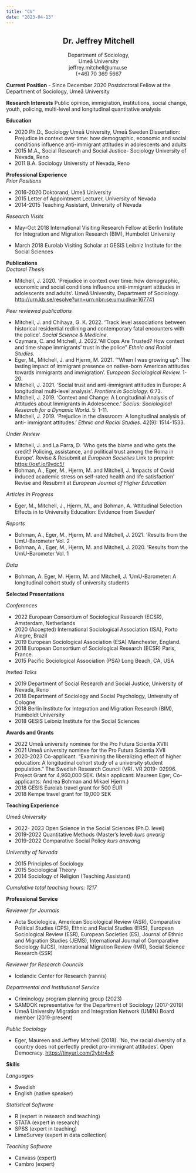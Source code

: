 ---
title: "CV"
date: "2023-04-13"
---

<center>

## Dr. Jeffrey Mitchell

Department of Sociology,\
Umeå University\
jeffrey.mitchell\@umu.se \
(+46) 70 369 5667

</center>

**Current Position** - Since December 2020 Postdoctoral Fellow at the Department of Sociology, Umeå University

**Research Interests** Public opinion, immigration, institutions, social change, youth, policing, multi-level and longitudinal quantitative analysis

**Education**

-   2020 Ph.D., Sociology Umeå University, Umeå Sweden Dissertation: Prejudice in context over time: how demographic, economic and social conditions influence anti-immigrant attitudes in adolescents and adults
-   2015 M.A., Social Research and Social Justice- Sociology University of Nevada, Reno
-   2011 B.A. Sociology University of Nevada, Reno

**Professional Experience**\
*Prior Positions*

-   2016-2020 Doktorand, Umeå University
-   2015 Letter of Appointment Lecturer, University of Nevada
-   2014-2015 Teaching Assistant, University of Nevada

*Research Visits*

-   May-Oct 2018 International Visiting Research Fellow at Berlin Institute for Integration and Migration Research (BIM), Humboldt University

-   March 2018 Eurolab Visiting Scholar at GESIS Leibniz Institute for the Social Sciences

**Publications**\
*Doctoral Thesis*

-   Mitchell, J. 2020. 'Prejudice in context over time: how demographic, economic and social conditions influence anti-immigrant attitudes in adolescents and adults'. Umeå University, Department of Sociology. <http://urn.kb.se/resolve?urn=urn:nbn:se:umu:diva-167741>

*Peer reviewed publications*

-   Mitchell, J. and Chihaya, G. K. 2022. 'Track level associations between historical residential redlining and contemporary fatal encounters with the police'. *Social Science & Medicine.*
-   Czymara, C. and Mitchell, J. 2022."All Cops Are Trusted? How context and time shape immigrants' trust in the police" *Ethnic and Racial Studies*.
-   Eger, M., Mitchell, J. and Hjerm, M. 2021. '"When I was growing up": The lasting impact of immigrant presence on native-born American attitudes towards immigrants and immigration'. *European Sociological Review.* 1-20.
-   Mitchell, J. 2021. 'Social trust and anti-immigrant attitudes in Europe: A longitudinal multi-level analysis'. *Frontiers in Sociology*. 6:73.
-   Mitchell, J. 2019. 'Context and Change: A Longitudinal Analysis of Attitudes about Immigrants in Adolescence.' *Socius: Sociological Research for a Dynamic World*. 5: 1-11.
-   Mitchell, J. 2019. 'Prejudice in the classroom: A longitudinal analysis of anti- immigrant attitudes.' *Ethnic and Racial Studies*. 42(9): 1514-1533.

*Under Review*

-   Mitchell, J. and La Parra, D. 'Who gets the blame and who gets the credit? Policing, assistance, and political trust among the Roma in Europe'. Revise & Resubmit at *European Societies* Link to preprint: <https://osf.io/9vdc5/>
-   Bohman, A., Eger, M., Hjerm, M. and Mitchell, J. 'Impacts of Covid induced academic stress on self-rated health and life satisfaction' Revise and Resubmit at *European Journal of Higher Education*

*Articles In Progress*

-   Eger, M., Mitchell, J., Hjerm, M., and Bohman, A. 'Attitudinal Selection Effects in to University Education: Evidence from Sweden'

*Reports*

-   Bohman, A., Eger, M., Hjerm, M. and Mitchell, J. 2021. 'Results from the UmU-Barometer Vol. 2
-   Bohman, A., Eger, M., Hjerm, M. and Mitchell, J. 2020. 'Results from the UmU-Barometer Vol. 1

*Data*

-   Bohman, A. Eger, M. Hjerm, M. and Mitchell, J. 'UmU-Barometer: A longitudinal cohort study of university students

**Selected Presentations**

*Conferences*

-   2022 European Consortium of Sociological Research (ECSR), Amsterdam, Netherlands
-   2020 (Accepted) International Sociological Association (ISA), Porto Alegre, Brazil
-   2019 European Sociological Association (ESA) Manchester, England.
-   2018 European Consortium of Sociological Research (ECSR) Paris, France.
-   2015 Pacific Sociological Association (PSA) Long Beach, CA, USA

*Invited Talks*

-   2019 Department of Social Research and Social Justice, University of Nevada, Reno
-   2018 Department of Sociology and Social Psychology, University of Cologne
-   2018 Berlin Institute for Integration and Migration Research (BIM), Humboldt University
-   2018 GESIS Leibniz Institute for the Social Sciences

**Awards and Grants**

-   2022 Umeå university nominee for the Pro Futura Scientia XVIII
-   2021 Umeå university nominee for the Pro Futura Scientia XVII
-   2020-2023 Co-applicant. "Examining the liberalizing effect of higher education: A longitudinal cohort study of a university student population." The Swedish Research Council (VR). VR 2019- 02996. Project Grant for 4,960,000 SEK. (Main applicant: Maureen Eger; Co-applicants: Andrea Bohman and Mikael Hjerm.)
-   2018 GESIS Eurolab travel grant for 500 EUR
-   2018 Kempe travel grant for 19,000 SEK

**Teaching Experience**\

*Umeå University*

-   2022- 2023 Open Science in the Social Sciences (Ph.D. level)
-   2019-2022 Quantitative Methods (Master's level) *kurs anvarig*
-   2019-2022 Comparative Social Policy *kurs ansvarig*

*University of Nevada*

-   2015 Principles of Sociology
-   2015 Sociological Theory
-   2014 Sociology of Religion (Teaching Assistant)

*Cumulative total teaching hours: 1217*

**Professional Service**\

*Reviewer for Journals*

-   Acta Sociologica, American Sociological Review (ASR), Comparative Political Studies (CPS), Ethnic and Racial Studies (ERS), European Sociological Review (ESR), European Societies (ES), Journal of Ethnic and Migration Studies (JEMS), International Journal of Comparative Sociology (IJCS), International Migration Review (IMR), Social Science Research (SSR)

*Reviewer for Research Councils*

-   Icelandic Center for Research (rannís)

*Departmental and Institutional Service*

-   Criminology program planning group (2023)
-   SAMDOK representative for the Department of Sociology (2017-2019)
-   Umeå University Migration and Integration Network (UMIN) Board member (2019-present)

*Public Sociology*

-   Eger, Maureen and Jeffrey Mitchell (2018). 'No, the racial diversity of a country does not perfectly predict pro-immigrant attitudes'. Open Democracy. <https://tinyurl.com/2ybtr4x6>

**Skills**

*Languages*

-   Swedish
-   English (native speaker)

*Statistical Software*

-   R (expert in research and teaching)
-   STATA (expert in research)
-   SPSS (expert in teaching)
-   LimeSurvey (expert in data collection)

*Teaching Software*

-   Canvass (expert)
-   Cambro (expert)
